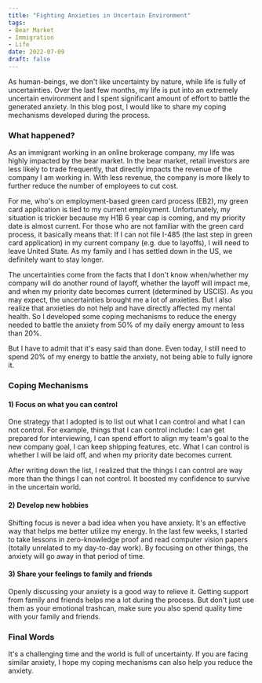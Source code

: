 ```yaml
---
title: "Fighting Anxieties in Uncertain Environment"
tags:
- Bear Market
- Immigration
- Life
date: 2022-07-09
draft: false
---
```


As human-beings, we don't like uncertainty by nature, while life is fully of uncertainties. Over the last few months, my life is put into an extremely uncertain environment and I spent significant amount of effort to battle the generated anxiety. In this blog post, I would like to share my coping mechanisms developed during the process.

### What happened?

As an immigrant working in an online brokerage company, my life was highly impacted by the bear market. In the bear market, retail investors are less likely to trade frequently, that directly impacts the revenue of the company I am working in. With less revenue, the company is more likely to further reduce the number of employees to cut cost.

For me, who's on employment-based green card process (EB2), my green card application is tied to my current employment. Unfortunately, my situation is trickier because my H1B 6 year cap is coming, and my priority date is almost current. For those who are not familiar with the green card process, it basically means that: If I can not file I-485 (the last step in green card application) in my current company (e.g. due to layoffs), I will need to leave United State. As my family and I has settled down in the US, we definitely want to stay longer. 

The uncertainties come from the facts that I don't know when/whether my company will do another round of layoff, whether the layoff will impact me, and when my priority date becomes current (determined by USCIS). As you may expect, the uncertainties brought me a lot of anxieties. But I also realize that anxieties do not help and have directly affected my mental health. So I developed some coping mechanisms to reduce the energy needed to battle the anxiety from 50% of my daily energy amount to less than 20%.

But I have to admit that it's easy said than done. Even today, I still need to spend 20% of my energy to battle the anxiety, not being able to fully ignore it.

### Coping Mechanisms

#### 1) Focus on what you can control

One strategy that I adopted is to list out what I can control and what I can not control. For example, things that I can control include: I can get prepared for interviewing, I can spend effort to align my team's goal to the new company goal, I can keep shipping features, etc. What I can control is whether I will be laid off, and when my priority date becomes current.

After writing down the list, I realized that the things I can control are way more than the things I can not control. It boosted my confidence to survive in the uncertain world.

#### 2) Develop new hobbies

Shifting focus is never a bad idea when you have anxiety. It's an effective way that helps me better utilize my energy. In the last few weeks, I started to take lessons in zero-knowledge proof and read computer vision papers (totally unrelated to my day-to-day work). By focusing on other things, the anxiety will go away in that period of time.

#### 3) Share your feelings to family and friends

Openly discussing your anxiety is a good way to relieve it. Getting support from family and friends helps me a lot during the process. But don't just use them as your emotional trashcan, make sure you also spend quality time with your family and friends.

### Final Words

It's a challenging time and the world is full of uncertainty. If you are facing similar anxiety, I hope my coping mechanisms can also help you reduce the anxiety.
